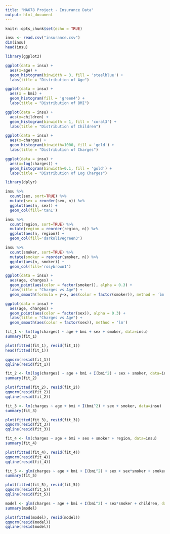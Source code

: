 ```yaml
---
title: "MA678 Project - Insurance Data"
output: html_document
---
```


```r
knitr::opts_chunk$set(echo = TRUE)
```

```r
insu <- read.csv("insurance.csv")
dim(insu)
head(insu)
```
```r
library(ggplot2)

ggplot(data = insu) +
  aes(x=age) +
  geom_histogram(binwidth = 3, fill = 'steelblue') + 
  labs(title = "Distribution of Age")
```

```r
ggplot(data = insu) +
  aes(x = bmi) +
  geom_histogram(fill = 'green4') + 
  labs(title = "Distribution of BMI")
```

```r
ggplot(data = insu) +
  aes(x=children) +
  geom_histogram(binwidth = 1, fill = 'coral3') + 
  labs(title = "Distribution of Children")
```

```r
ggplot(data = insu) +
  aes(x=charges) +
  geom_histogram(binwidth=1000, fill = 'gold') + 
  labs(title = "Distribution of Charges")
```

```r
ggplot(data = insu) +
  aes(x=log(charges)) +
  geom_histogram(binwidth=0.1, fill = 'gold') + 
  labs(title = "Distribution of Log Charges")
```


```r
library(dplyr) 

insu %>%
  count(sex, sort=TRUE) %>%
  mutate(sex = reorder(sex, n)) %>%
  ggplot(aes(n, sex)) + 
  geom_col(fill='tan1')
```

```r
insu %>%
  count(region, sort=TRUE) %>%
  mutate(region = reorder(region, n)) %>%
  ggplot(aes(n, region)) + 
  geom_col(fill='darkolivegreen3')
```

```r
insu %>%
  count(smoker, sort=TRUE) %>%
  mutate(smoker = reorder(smoker, n)) %>%
  ggplot(aes(n, smoker)) + 
  geom_col(fill='rosybrown1')
```

```r
ggplot(data = insu) +
  aes(age, charges) +
  geom_point(aes(color = factor(smoker)), alpha = 0.3) +
  labs(title = "Charges vs Age") +
  geom_smooth(formula = y~x, aes(color = factor(smoker)), method = 'lm')
```
```r
ggplot(data = insu) +
  aes(age, charges) +
  geom_point(aes(color = factor(sex)), alpha = 0.3) +
  labs(title = "Charges vs Age") +
  geom_smooth(aes(color = factor(sex)), method = 'lm')
```
```r
fit_1 <- lm(log(charges) ~ age + bmi + sex + smoker, data=insu)
summary(fit_1)
```

```r
plot(fitted(fit_1), resid(fit_1))
head(fitted(fit_1))
```

```r
qqnorm(resid(fit_1))
qqline(resid(fit_1))
```

```r
fit_2 <- lm(log(charges) ~ age + bmi + I(bmi^2) + sex + smoker, data=insu)
summary(fit_2)
```

```r
plot(fitted(fit_2), resid(fit_2))
qqnorm(resid(fit_2))
qqline(resid(fit_2))
```

```r
fit_3 <- lm(charges ~ age + bmi + I(bmi^2) + sex + smoker, data=insu)
summary(fit_3)
```

```r
plot(fitted(fit_3), resid(fit_3))
qqnorm(resid(fit_3))
qqline(resid(fit_3))
```
```r
fit_4 <- lm(charges ~ age + bmi + sex + smoker + region, data=insu)
summary(fit_4)
```

```r
plot(fitted(fit_4), resid(fit_4))
qqnorm(resid(fit_4))
qqline(resid(fit_4))
```
```r
fit_5 <- glm(charges ~ age + bmi + I(bmi^2) + sex + sex*smoker + smoker + children, data=insu)
summary(fit_5)
```

```r
plot(fitted(fit_5), resid(fit_5))
qqnorm(resid(fit_5))
qqline(resid(fit_5))
```
```r
model <- glm(charges ~ age + bmi + I(bmi^2) + sex*smoker + children, data=insu)
summary(model)

plot(fitted(model), resid(model))
qqnorm(resid(model))
qqline(resid(model))
```

